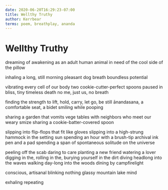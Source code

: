 ```yaml
---
date: 2020-06-20T16:29:23-07:00
title: Wellthy Truthy
author: Kerrbear
terms: poem, breathplay, ananda
---
```


# Wellthy Truthy

dreaming of awakening as an adult human animal
in need of the cool side of the pillow

inhaling a long, still morning
pleasant dog breath
boundless potential

vibrating every cell of our body
two cookie-cutter-perfect spoons
paused in bliss, tiny timeless death
no me, just us, no breath<!--more-->

finding the strength to lift, hold, carry, let go, be still
ānandasana, a comfortable seat, a bidet
smiling while pooping

sharing a garden that vomits vege
tables with neighbors
who meet our weary smize
sharing a cookie-batter-covered spoon

slipping into flip-flops that fit like gloves
slipping into a high-strung hammock in the setting sun
spending an hour with a brush-tip archival ink pen and a pad
spending a span of spontaneous solitude on the universe

peeling off the scab
daring to care
planting a new friend
watering a lover
digging in the, rolling in the, burying yourself in the
dirt
diving headlong into the waves
walking day-long into the woods
dining by campfirelight

conscious, artisanal blinking
nothing
glassy mountain lake mind

exhaling
repeating
